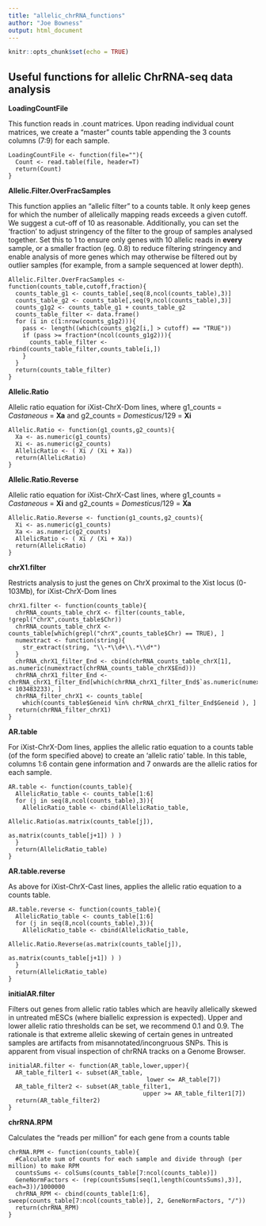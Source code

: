 ```yaml
---
title: "allelic_chrRNA_functions"
author: "Joe Bowness"
output: html_document
---
```


```r
knitr::opts_chunk$set(echo = TRUE)
```

## Useful functions for allelic ChrRNA-seq data analysis
**LoadingCountFile**

This function reads in .count matrices. Upon reading individual count matrices, we create a "master" counts table appending the 3 counts columns (7:9) for each sample.
```LoadingCountFile
LoadingCountFile <- function(file=""){
  Count <- read.table(file, header=T)
  return(Count)
}
```

**Allelic.Filter.OverFracSamples**

This function applies an "allelic filter" to a counts table. It only keep genes for which the number of allelically mapping reads exceeds a given cutoff. We suggest a cut-off of 10 as reasonable.
Additionally, you can set the 'fraction' to adjust stringency of the filter to the group of samples analysed together. Set this to 1 to ensure only genes with 10 allelic reads in **every** sample, or a smaller fraction (eg. 0.8) to reduce filtering stringency and enable analysis of more genes which may otherwise be filtered out by outlier samples (for example, from a sample sequenced at lower depth).

```Allelic.Filter.OverFracSamples
Allelic.Filter.OverFracSamples <- function(counts_table,cutoff,fraction){
  counts_table_g1 <- counts_table[,seq(8,ncol(counts_table),3)]
  counts_table_g2 <- counts_table[,seq(9,ncol(counts_table),3)]
  counts_g1g2 <- counts_table_g1 + counts_table_g2
  counts_table_filter <- data.frame()
  for (i in c(1:nrow(counts_g1g2))){
    pass <- length((which(counts_g1g2[i,] > cutoff) == "TRUE"))
    if (pass >= fraction*(ncol(counts_g1g2))){
      counts_table_filter <- rbind(counts_table_filter,counts_table[i,])
    }
  }
  return(counts_table_filter)
}
```

**Allelic.Ratio**

Allelic ratio equation for iXist-ChrX-Dom lines, where g1_counts = *Castaneous* = **Xa** and g2_counts = *Domesticus*/129 = **Xi**
```Allelic.Ratio
Allelic.Ratio <- function(g1_counts,g2_counts){
  Xa <- as.numeric(g1_counts)
  Xi <- as.numeric(g2_counts)
  AllelicRatio <- ( Xi / (Xi + Xa))
  return(AllelicRatio)
}
```

**Allelic.Ratio.Reverse**

Allelic ratio equation for iXist-ChrX-Cast lines, where g1_counts = *Castaneous* = **Xi** and g2_counts = *Domesticus*/129 = **Xa**

```Allelic.Ratio.Reverse
Allelic.Ratio.Reverse <- function(g1_counts,g2_counts){
  Xi <- as.numeric(g1_counts)
  Xa <- as.numeric(g2_counts)
  AllelicRatio <- ( Xi / (Xi + Xa))
  return(AllelicRatio)
}

```

**chrX1.filter**

Restricts analysis to just the genes on ChrX proximal to the Xist locus (0-103Mb), for iXist-ChrX-Dom lines

```chrX1.filter
chrX1.filter <- function(counts_table){
  chrRNA_counts_table_chrX <- filter(counts_table, !grepl("chrX",counts_table$Chr))
  chrRNA_counts_table_chrX <-  counts_table[which(grepl("chrX",counts_table$Chr) == TRUE), ]
  numextract <- function(string){
    str_extract(string, "\\-*\\d+\\.*\\d*")
  }
  chrRNA_chrX1_filter_End <- cbind(chrRNA_counts_table_chrX[1], as.numeric(numextract(chrRNA_counts_table_chrX$End)))
  chrRNA_chrX1_filter_End <- chrRNA_chrX1_filter_End[which(chrRNA_chrX1_filter_End$`as.numeric(numextract(chrRNA_counts_table_chrX$End))` < 103483233), ]
  chrRNA_filter_chrX1 <- counts_table[
    which(counts_table$Geneid %in% chrRNA_chrX1_filter_End$Geneid ), ]
  return(chrRNA_filter_chrX1)
}
```

**AR.table**

For iXist-ChrX-Dom lines, applies the allelic ratio equation to a counts table (of the form specified above) to create an 'allelic ratio' table. In this table, columns 1:6 contain gene information and 7 onwards are the allelic ratios for each sample.

```AR.table
AR.table <- function(counts_table){
  AllelicRatio_table <- counts_table[1:6]
  for (j in seq(8,ncol(counts_table),3)){
    AllelicRatio_table <- cbind(AllelicRatio_table,
                                Allelic.Ratio(as.matrix(counts_table[j]),
                                              as.matrix(counts_table[j+1]) ) )
  }
  return(AllelicRatio_table)
}
```

**AR.table.reverse**

As above for iXist-ChrX-Cast lines, applies the allelic ratio equation to a counts table.

```AR.table.reverse
AR.table.reverse <- function(counts_table){
  AllelicRatio_table <- counts_table[1:6]
  for (j in seq(8,ncol(counts_table),3)){
    AllelicRatio_table <- cbind(AllelicRatio_table,
                                Allelic.Ratio.Reverse(as.matrix(counts_table[j]),
                                              as.matrix(counts_table[j+1]) ) )
  }
  return(AllelicRatio_table)
}
```

**initialAR.filter**

Filters out genes from allelic ratio tables which are heavily allelically skewed in untreated mESCs (where biallelic expression is expected). Upper and lower allelic ratio thresholds can be set, we recommend 0.1 and 0.9. The rationale is that extreme allelic skewing of certain genes in untreated samples are artifacts from misannotated/incongruous SNPs. This is apparent from visual inspection of chrRNA tracks on a Genome Browser.

```initialAR.filter
initialAR.filter <- function(AR_table,lower,upper){
  AR_table_filter1 <- subset(AR_table,
                                       lower <= AR_table[7])
  AR_table_filter2 <- subset(AR_table_filter1,
                                      upper >= AR_table_filter1[7])
  return(AR_table_filter2)
}
```

**chrRNA.RPM**

Calculates the "reads per million" for each gene from a counts table 

```chrRNA.RPM
chrRNA.RPM <- function(counts_table){
  #Calculate sum of counts for each sample and divide through (per million) to make RPM
  countsSums <- colSums(counts_table[7:ncol(counts_table)])
  GeneNormFactors <- (rep(countsSums[seq(1,length(countsSums),3)], each=3))/1000000
  chrRNA_RPM <- cbind(counts_table[1:6], sweep(counts_table[7:ncol(counts_table)], 2, GeneNormFactors, "/"))
  return(chrRNA_RPM)
}
```